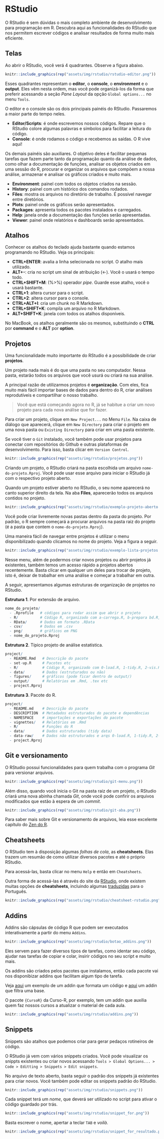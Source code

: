 # RStudio {#rstudio}

O RStudio é sem dúvidas o mais completo ambiente de desenvolvimento para programação em R. Descubra aqui as funcionalidades do RStudio que nos permitem escrever códigos e analisar resultados de forma muito mais eficiente.

## Telas

Ao abrir o RStudio, você verá 4 quadrantes. Observe a figura abaixo.

```r
knitr::include_graphics(rep("assets/img/rstudio/rstudio-editor.png"))
```


Esses quadrantes representam o **editor**, o **console**, o **environment** e o **output**. Eles vêm nesta ordem, mas você pode organizá-los da forma que preferir acessando a seção *Pane Layout* da opção `Global options...` no menu `Tools`.

O editor e o console são os dois principais painéis do RStudio. Passaremos a maior parte do tempo neles.

- **Editor/Scripts**: é onde escrevemos nossos códigos. Repare que o RStudio colore algumas palavras e símbolos para facilitar a leitura do código.
- **Console**: é onde rodamos o código e recebemos as saídas. O R vive aqui!

Os demais painéis são auxiliares. O objetivo deles é facilitar pequenas tarefas que fazem parte tanto da programação quanto da análise de dados, como olhar a documentação de funções, analisar os objetos criados em uma sessão do R, procurar e organizar os arquivos que compõem a nossa análise, armazenar e analisar os gráficos criados e muito mais.

- **Environment**: painel com todos os objetos criados na sessão.
- **History**: painel com um histórico dos comandos rodados.
- **Files**: mostra os arquivos no diretório de trabalho. É possível navegar entre diretórios.
- **Plots**: painel onde os gráficos serão apresentados.
- **Packages**: apresenta todos os pacotes instalados e carregados.
- **Help**: janela onde a documentação das funções serão apresentadas.
- **Viewer**: painel onde relatórios e dashboards serão apresentados.

## Atalhos

Conhecer os atalhos do teclado ajuda bastante quando estamos programando no RStudio. Veja os principais:

- **CTRL+ENTER**: avalia a linha selecionada no script. O atalho mais utilizado.
- **ALT+-**: cria no script um sinal de atribuição (<-). Você o usará o tempo todo.
- **CTRL+SHIFT+M**: (%>%) operador *pipe*. Guarde esse atalho, você o usará bastante.
- **CTRL+1**: altera cursor para o script.
- **CTRL+2**: altera cursor para o console.
- **CTRL+ALT+I**: cria um chunk no R Markdown.
- **CTRL+SHIFT+K**: compila um arquivo no R Markdown.
- **ALT+SHIFT+K**: janela com todos os atalhos disponíveis.

No MacBook, os atalhos geralmente são os mesmos, substituindo o **CTRL** por **command** e o **ALT** por **option**.

## Projetos

Uma funcionalidade muito importante do RStudio é a possibilidade de criar **projetos**. 

Um projeto nada mais é do que uma pasta no seu computador. Nessa pasta, estarão todos os arquivos que você usurá ou criará na sua análise. 

A principal razão de utilizarmos projetos é **organização**. Com eles, fica muito mais fácil importar bases de dados para dentro do R, criar análises reprodutíveis e compartilhar o nosso trabalho.

> Você que está começando agora no R, já se habitue a criar um novo projeto para cada nova análise que for fazer.

Para criar um projeto, clique em `New Project...` no Menu `File`. Na caixa de diálogo que aparecerá, clique em `New Directory` para criar o projeto em uma nova pasta ou `Existing Directory` para criar em uma pasta existente. 

Se você tiver o `Git` instalado, você também pode usar projetos para conectar com repositórios do Github e outras plataformas de desenvolvimento. Para isso, basta clicar em `Version Control`.

```r
knitr::include_graphics(rep("assets/img/rstudio/projetos.png"))
```

Criando um projeto, o RStudio criará na pasta escolhida um arquivo `nome-do-projeto.Rproj`. Você pode usar esse arquivo para iniciar o RStudio já com o respectivo projeto aberto.

Quando um projeto estiver aberto no RStudio, o seu nome aparecerá no canto superior direito da tela. Na aba **Files**, aparecerão todos os arquivos contidos no projeto.

```r
knitr::include_graphics(rep("assets/img/rstudio/exemplo-projeto-aberto.png"))
```

Você pode criar livremente novas pastas dentro da pasta do projeto. Por padrão, o R sempre começará a procurar arquivos na pasta raiz do projeto (é a pasta que contem o `nome-do-projeto.Rproj`).

Uma maneira fácil de navegar entre projetos é utilizar o menu disponibilizado quando clicamos no nome do projeto. Veja a figura a seguir.

```r
knitr::include_graphics(rep("assets/img/rstudio/exemplo-lista-projetos.png"))
```

Nesse menu, além de podermos criar novos projetos ou abrir projetos já existentes, também temos um acesso rápido a projetos abertos recentemente. Basta clicar em qualquer um deles para trocar de projeto, isto é, deixar de trabalhar em uma análise e começar a trabalhar em outra.

A seguir, apresentamos algumas estruturas de organização de projetos no RStudio.

**Estrutura 1**. Por extensão de arquivo.

```r
nome_do_projeto/
  - .Rprofile   # códigos para rodar assim que abrir o projeto
  - R/          # Código R, organizado com a-carrega.R, b-prepara bd.R, c-vis.R, d-modela, ...
  - RData/      # Dados em formato .RData
  - csv/        # Dados em .csv
  - png/        # gráficos em PNG
  - nome_do_projeto.Rproj
```

**Estrutura 2**. Típico projeto de análise estatística.

```r
project/
  - README.Rmd   # Descrição do pacote
  - set-up.R     # Pacotes etc
  - R/           # Código R, organizado com 0-load.R, 1-tidy.R, 2-vis.R, ...
  - data/        # Dados (estruturados ou não)
  - figures/     # gráficos (pode ficar dentro de output/)
  - output/      # Relatórios em .Rmd, .tex etc
  - project.Rproj
```

**Estrutura 3**. Pacote do R.

```r
project/
  - README.md    # Descrição do pacote
  - DESCRIPTION  # Metadados estruturados do pacote e dependências
  - NAMESPACE    # importações e exportações do pacote
  - vignettes/   # Relatórios em .Rmd
  - R/           # Funções do R
  - data/        # Dados estruturados (tidy data)
  - data-raw/    # Dados não estruturados e arqs 0-load.R, 1-tidy.R, 2-vis.R, ...
  - project.Rproj
```

## Git e versionamento

O RStudio possui funcionalidades para quem trabalha com o programa *Git* para versionar arquivos.

```r
knitr::include_graphics(rep("assets/img/rstudio/git-menu.png"))
```

Além disso, quando você inicia o Git na pasta raiz de um projeto, o RStudio criará uma nova abinha chamada *Git*, onde você pode confirir os arquivos modificados que estão à espera de um *commit*.

```r
knitr::include_graphics(rep("assets/img/rstudio/git-aba.png"))
```

Para saber mais sobre Git e versionamento de arquivos, leia esse excelente capítulo do [Zen do R](https://curso-r.github.io/zen-do-r/git-github.html).

## Cheatsheets

O RStudio tem à disposição algumas *folhas de cola*, as **cheatsheets**. Elas trazem um resumão de como utilizar diversos pacotes e até o próprio RStudio.

Para acessá-las, basta clicar no menu `Help` e então em `Cheatsheets`.

Outra forma de acessá-las é através do site da [RStudio](https://rstudio.com/resources/cheatsheets/), onde existem muitas opções de **cheatsheets**, incluindo algumas [traduzidas](https://rstudio.com/resources/cheatsheets/#translations) para o Português.


```r
knitr::include_graphics(rep("assets/img/rstudio/cheatsheet-rstudio.png"))
```

## Addins

Addins são cápsulas de código R que podem ser executados interativamente a partir do menu `Addins`.

```r
knitr::include_graphics(rep("assets/img/rstudio/botao_addins.png"))
```

Eles servem para fazer diversos tipos de tarefas, como identar seu código, ajudar nas tarefas de copiar e colar, insirir códigos no seu script e muito mais.

Os addins são criados pelos pacotes que instalamos, então cada pacote vai nos disponibizar addins que facilitam algum tipo de tarefa.

Veja [aqui](https://rstudio.github.io/rstudioaddins/demo/demo-reformat.gif) um exemplo de um addin que formata um código e [aqui](https://rstudio.github.io/rstudioaddins/demo/demo-subset.gif) um addin que filtra uma base.

O pacote `{CursoR}` da Curso-R, por exemplo, tem um addin que auxilia quem faz nossos cursos a atualizar o material de cada aula.

```r
knitr::include_graphics(rep("assets/img/rstudio/addins.png"))
```


## Snippets

Snippets são atalhos que podemos criar para gerar pedaços rotineiros de código.

O RStudio já vem com vários snippets criados. Você pode visualizar os snippts existentes ou criar novos acessando `Tools > Global Options... > Code > Editting > Snippets > Edit snippets`. 

No arquivo de texto aberto, basta seguir o padrão dos snippets já existentes para criar novos. Você também pode editar os snippets padrão do RStudio.

```r
knitr::include_graphics(rep("assets/img/rstudio/snippets.png"))
```

Cada snippet terá um *nome*, que deverá ser utilizado no script para ativar o código guardado por trás. 

```r
knitr::include_graphics(rep("assets/img/rstudio/snippet_for.png"))
```

Basta escrever o nome, apertar a teclar `TAB` e *voilà*.

```r
knitr::include_graphics(rep("assets/img/rstudio/snippet_for_resultado.png"))
```
